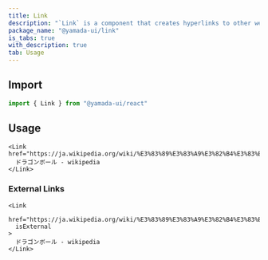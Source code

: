 ```yaml
---
title: Link
description: "`Link` is a component that creates hyperlinks to other web pages, locations within the same page, or other URLs."
package_name: "@yamada-ui/link"
is_tabs: true
with_description: true
tab: Usage
---
```


## Import

```ts
import { Link } from "@yamada-ui/react"
```

## Usage

```tsx
<Link href="https://ja.wikipedia.org/wiki/%E3%83%89%E3%83%A9%E3%82%B4%E3%83%B3%E3%83%9C%E3%83%BC%E3%83%AB">
  ドラゴンボール - wikipedia
</Link>
```

### External Links

```tsx
<Link
  href="https://ja.wikipedia.org/wiki/%E3%83%89%E3%83%A9%E3%82%B4%E3%83%B3%E3%83%9C%E3%83%BC%E3%83%AB"
  isExternal
>
  ドラゴンボール - wikipedia
</Link>
```
